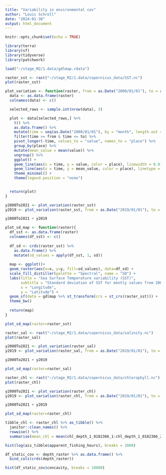 ---
title: "Variability in environmental cov"
author: "Louis Schroll"
date: "2024-01-30"
output: html_document
---

```{r setup, include=FALSE}
knitr::opts_chunk$set(echo = TRUE)
```

```{r}
library(terra)
library(sf)
library(tidyverse)
library(patchwork)

load("~/stage_M2/1.data/gdlmap.rdata")
```


```{r}
raster_sst <- rast("~/stage_M2/1.data/copernicus_data/SST.nc")
plot(raster_sst)
```

```{r}
plot_variation <- function(raster, from = as.Date("2000/01/01"), to = as.Date("2021/06/01")){
  data <- as.data.frame(raster)
  colnames(data) <- c()

  selected_rows <- sample.int(nrow(data), 3)

  plot <- data[selected_rows,] %>% 
    t() %>% 
    as.data.frame() %>% 
    mutate(time = seq(as.Date("2000/01/01"), by = "month", length.out = 258)) %>% 
    filter(time >= from & time <= to) %>% 
    pivot_longer(-time, values_to = "value", names_to = "place") %>% 
    group_by(place) %>%
    mutate(mean_value = mean(value)) %>% 
    ungroup() %>% 
    ggplot() +
    geom_line(aes(x = time, y = value, color = place), linewidth = 0.9) +
    geom_line(aes(x = time, y = mean_value, color = place), linetype = 2) +
    theme_minimal() +
    theme(legend.position = "none")

  
  return(plot)
}

y2000To2021 <- plot_variation(raster_sst)
y2019 <- plot_variation(raster_sst, from = as.Date("2019/01/01"), to = as.Date("2019/12/01"))

y2000To2021 + y2019
```

```{r}
plot_sd_map <- function(raster){
  df_sst <- as.data.frame(raster)
  colnames(df_sst) <- c()
  
  df_sd <- crds(raster_sst) %>% 
    as.data.frame() %>% 
    mutate(sd_values = apply(df_sst, 1, sd)) 
  
  map <- ggplot()+
  geom_raster(aes(x=x, y=y, fill=sd_values), data=df_sd) +
  scale_fill_distiller(palette = "Spectral", name = "SD") + 
  labs(title = "Sea Surface Temperature variability (SST)",
       subtitle = "Standard deviation of SST for montly values from 2000 to 2021",
       x = "Longitude",
       y = "Latitude") +
  geom_sf(data = gdlmap %>% st_transform(crs = st_crs(raster_sst))) +
  theme_bw()
  
  return(map)
}

plot_sd_map(raster=raster_sst)

```

```{r}
raster_sal <- rast("~/stage_M2/1.data/copernicus_data/salinity.nc")
plot(raster_sal)

y2000To2021 <- plot_variation(raster_sal) 
y2019 <- plot_variation(raster_sal, from = as.Date("2019/01/01"), to = as.Date("2019/12/01")) 

y2000To2021 + y2019

plot_sd_map(raster=raster_sal)

```

```{r}
raster_chl <- rast("~/stage_M2/1.data/copernicus_data/chlorophyll.nc")
plot(raster_chl)

y2000To2021 <- plot_variation(raster_chl)
y2019 <- plot_variation(raster_chl, from = as.Date("2019/01/01"), to = as.Date("2019/12/01"))

y2000To2021 + y2019

plot_sd_map(raster=raster_chl)

tibble_chl <- raster_chl %>% as_tibble() %>% 
  janitor::clean_names() %>% 
  rowwise() %>% 
  summarise(mean_chl = mean(chl_depth_1_0182366_1:chl_depth_1_0182366_258))
```



```{r}
hist(log(ais_tibble$apparent_fishing_hours), breaks = 2000)
```

```{r}
df_static_cov <- depth_raster %>% as.data.frame() %>% 
  bind_cols(crds(depth_raster))

hist(df_static_cov$concavity, breaks = 10000)
```

```{r}

```

